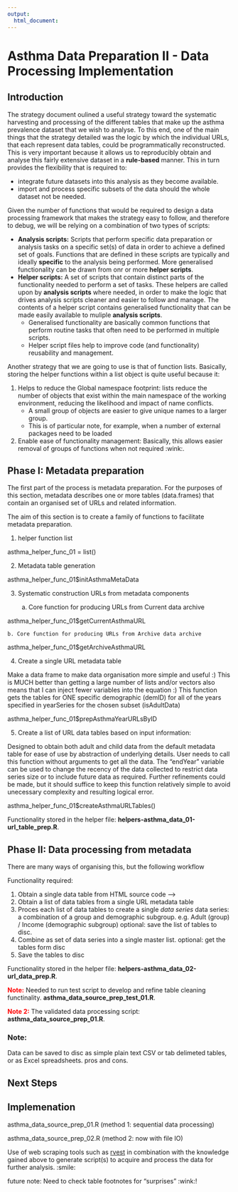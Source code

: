```yaml
---
output:
  html_document:
---
```

# Asthma Data Preparation II - Data Processing Implementation

## Introduction

The strategy document oulined a useful strategy toward the systematic harvesting and processing of the different tables that make up the asthma prevalence dataset that we wish to analyse. To this end, one of the main things that the strategy detailed was the logic by which the individual URLs, that each represent data tables, could be programmatically reconstructed. This is very important because it allows us to reproducibly obtain and analyse this fairly extensive dataset in a **rule-based** manner. This in turn provides the flexibility that is required to: 

* integrate future datasets into this analysis as they become available.
* import and process specific subsets of the data should the whole dataset not be needed.

Given the number of functions that would be required to design a data processing framework that makes the strategy easy to follow, and therefore to debug, we will be relying on a combination of two types of scripts:

* **Analysis scripts:** Scripts that perform specific data preparation or analysis tasks on a specific set(s) of data in order to achieve a defined set of goals. Functions that are defined in these scripts are typically and ideally **specific** to the analysis being performed. More generalised functionality can be drawn from onr or more **helper scripts**.
* **Helper scripts:** A set of scripts that contain distinct parts of the functionality needed to perform a set of tasks. These helpers are called upon by **analysis scripts** where needed, in order to make the logic that drives analysis scripts cleaner and easier to follow and manage. The contents of a helper script contains generalised functionality that can be made easily available to muliple **analysis scripts**. 
    * Generalised functionality are basically common functions that perform routine tasks that often need to be performed in multiple scripts. 
    * Helper script files help to improve code (and functionality) reusability and management.

Another strategy that we are going to use is that of function lists. Basically, storing the helper functions within a list object is quite useful because it:

1) Helps to reduce the Global namespace footprint: lists reduce the number of objects that exist within the main namespace of the working environment, reducing the likelihood and impact of name conflicts. 
    * A small group of objects are easier to give unique names to a larger group.
    * This is of particular note, for example, when a number of external packages need to be loaded
2) Enable ease of functionality management: Basically, this allows easier removal of groups of functions when not required :wink:.

## Phase I: Metadata preparation

The first part of the process is metadata preparation. For the purposes of this section, metadata describes one or more tables (data.frames) that contain an organised set of URLs and related information.

The aim of this section is to create a family of functions to facilitate metadata preparation. 

1) helper function list

asthma_helper_func_01 = list()

2) Metadata table generation 

asthma_helper_func_01$initAsthmaMetaData

3) Systematic construction URLs from metadata components

    a. Core function for producing URLs from Current data archive

asthma_helper_func_01$getCurrentAsthmaURL

    b. Core function for producing URLs from Archive data archive

asthma_helper_func_01$getArchiveAsthmaURL

4) Create a single URL metadata table

Make a data frame to make data organisation more simple and useful :)
This is MUCH better than getting a large number of lists and/or vectors
also means that I can inject fewer variables into the equation :)
This function gets the tables for ONE specific demographic (demID) for
all of the years specified in yearSeries for the chosen subset (isAdultData)

asthma_helper_func_01$prepAsthmaYearURLsByID

5) Create a list of URL data tables based on input information: 

Designed to obtain
both adult and child data from the default metadata table for ease of use by 
abstraction of underlying details. User needs to call this function without
arguments to get all the data. The "endYear" variable can be used to change the 
recency of the data collected to restrict data series size or to include future data
as required. Further refinements could be made, but it should suffice to keep this 
function relatively simple to avoid unecessary complexity and resulting logical error.

asthma_helper_func_01$createAsthmaURLTables()

Functionality stored in the helper file: **helpers-asthma_data_01-url_table_prep.R**.

## Phase II: Data processing from metadata

There are many ways of organising this, but the following workflow

Functionality required:

1) Obtain a single data table from HTML source code -->
2) Obtain a list of data tables from a single URL metadata table
3) Proces each list of data tables to create a single _data series_
    data series: a combination of a group and demographic subgroup.
    e.g. Adult (group) / Income (demographic subgroup)
    optional: save the list of tables to disc.
4) Combine as set of data series into a single master list.
    optional: get the tables form disc
5) Save the tables to disc

Functionality stored in the helper file: **helpers-asthma_data_02-url_data_prep.R**.

<b style="color:red;">Note:</b> Needed to run test script to develop and refine table cleaning functinality. **asthma_data_source_prep_test_01.R**.

<b style="color:red;">Note 2:</b> The validated data processing script: **asthma_data_source_prep_01.R**.

### Note:
Data can be saved to disc as simple plain text CSV or tab delimeted tables, or as Excel spreadsheets. pros and cons.

## Next Steps

## Implemenation

asthma_data_source_prep_01.R (method 1: sequential data processing)

asthma_data_source_prep_02.R (method 2: now with file IO)

Use of web scraping tools such as [rvest](https://blog.rstudio.org/2014/11/24/rvest-easy-web-scraping-with-r/) in combination with the knowledge gained above to generate script(s) to acquire and process the data for further analysis. :smile:

future note: Need to check table footnotes for "surprises" :wink:!

<br/>